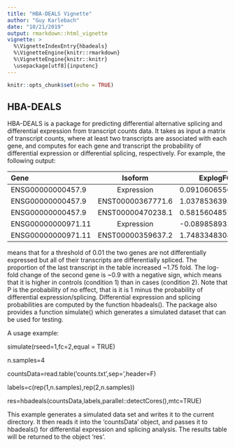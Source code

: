 ```yaml
---
title: "HBA-DEALS Vignette"
author: "Guy Karlebach"
date: "10/21/2019"
output: rmarkdown::html_vignette
vignette: >
  %\VignetteIndexEntry{hbadeals}
  %\VignetteEngine{knitr::rmarkdown}
  %\VignetteEngine{knitr::knitr}
  \usepackage[utf8]{inputenc}
---
```



```r
knitr::opts_chunk$set(echo = TRUE)
```

## HBA-DEALS

HBA-DEALS is a package for predicting differential alternative splicing and differential expression from transcript counts data.  It takes as input a matrix of transcript counts, where at least two transcripts are associated with each gene, and computes for each gene and transcript the probability of differential expression or differential splicing, respectively. For example, the following output:

Gene  	               Isoform	            ExplogFC/FC           P
-----                 -----------           -----------           ---
ENSG00000000457.9	    Expression	          0.091060655637006	    0.326333333333333
ENSG00000000457.9	    ENST00000367771.6	    1.03785363925306	    0.01
ENSG00000000457.9	    ENST00000470238.1 	  0.581560485726912	    0.01
ENSG00000000971.11  	Expression	          -0.0898589323148841	  0.270666666666667
ENSG00000000971.11	  ENST00000359637.2	    1.74833483085887	    0

means that for a threshold of 0.01 the two genes are not differentially expressed but all of their transcripts are differentially spliced.  The proportion of the last transcript in the table increased ~1.75 fold.  The log-fold change of the second gene is ~0.9 with a negative sign, which means that it is higher in controls (condition 1) than in cases (condition 2).  Note that P is the probability of no effect, that is it is 1 minus the probability of differential expression/splicing.
Differential expression and splicing probabilities are computed by the function hbadeals().  The package also
provides a function simulate() which generates a simulated dataset that can be used for testing.

A usage example:

simulate(rseed=1,fc=2,equal = TRUE)

n.samples=4

countsData=read.table('counts.txt',sep='\t',header=F)

labels=c(rep(1,n.samples),rep(2,n.samples))

res=hbadeals(countsData,labels,parallel::detectCores(),mtc=TRUE)


This example generates a simulated data set and writes it to the current directory.  It then reads it into the 'countsData' object, and passes it to hbadeals() for differential expression and splicing analysis.  The results table will be returned to the object 'res'.


